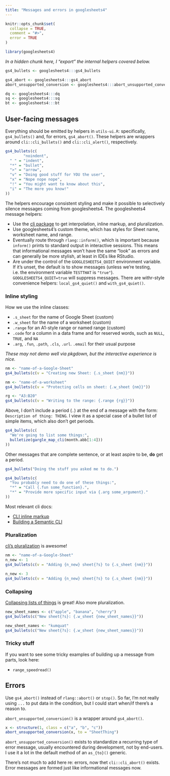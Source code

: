 ```yaml
---
title: "Messages and errors in googlesheets4"
---
```


```r
knitr::opts_chunk$set(
  collapse = TRUE,
  comment = "#>",
  error = TRUE
)
```

```r
library(googlesheets4)
```

*In a hidden chunk here, I "export" the internal helpers covered below.*

```r
gs4_bullets <- googlesheets4:::gs4_bullets

gs4_abort <- googlesheets4:::gs4_abort
abort_unsupported_conversion <- googlesheets4:::abort_unsupported_conversion

dq <- googlesheets4:::dq
sq <- googlesheets4:::sq
bt <- googlesheets4:::bt
```

## User-facing messages

Everything should be emitted by helpers in `utils-ui.R`: specifically, `gs4_bullets()` and, for errors, `gs4_abort()`.
These helpers are wrappers around `cli::cli_bullets()` and `cli::cli_alert()`, respectively.

```r
gs4_bullets(c(
        "noindent",
  " " = "indent",
  "*" = "bullet",
  ">" = "arrow",
  "v" = "Doing good stuff for YOU the user",
  "x" = "Nope nope nope",
  "!" = "You might want to know about this",
  "i" = "The more you know!"
))
```

The helpers encourage consistent styling and make it possible to selectively silence messages coming from googlesheets4.
The googlesheets4 message helpers:

-   Use the [cli package](https://cli.r-lib.org/index.html) to get interpolation, inline markup, and pluralization.
-   Use googlesheets4's custom theme, which has styles for Sheet name, worksheet name, and range.
-   Eventually route through `rlang::inform()`, which is important because `inform()` prints to standard output in interactive sessions. This means that informational messages won't have the same "look" as errors and can generally be more stylish, at least in IDEs like RStudio.
-   Are under the control of the `GOOGLESHEETS4_QUIET` environment variable. If it's unset, the default is to show messages (unless we're testing, i.e. the environment variable `TESTTHAT` is `"true"`). `GOOGLESHEETS4_QUIET=true` will suppress messages. There are withr-style convenience helpers: `local_gs4_quiet()` and `with_gs4_quiet()`.

### Inline styling

How we use the inline classes:

-   `.s_sheet` for the name of Google Sheet (custom)
-   `.w_sheet` for the name of a worksheet (custom)
-   `.range` for an A1-style range or named range (custom)
-   `.code` for a column in a data frame and for reserved words, such as `NULL`, `TRUE`, and `NA`
-   `.arg`, `.fun`, `.path`, `.cls`, `.url`. `.email` for their usual purpose

*These may not demo well via pkgdown, but the interactive experience is nice.*

```r
nm <- "name-of-a-Google-Sheet"
gs4_bullets(c(v = "Creating new Sheet: {.s_sheet {nm}}"))

nm <- "name-of-a-worksheet"
gs4_bullets(c(v = "Protecting cells on sheet: {.w_sheet {nm}}"))

rg <- "A3:B20"
gs4_bullets(c(v = "Writing to the range: {.range {rg}}"))
```

Above, I don't include a period (`.`) at the end of a message with the form: `Description of thing: THING`.
I view it as a special case of a bullet list of simple items, which also don't get periods.

```r
gs4_bullets(c(
  "We're going to list some things:",
  bulletize(gargle_map_cli(month.abb[1:4]))
))
```

Other messages that are complete sentence, or at least aspire to be, **do** get a period.

```r
gs4_bullets("Doing the stuff you asked me to do.")

gs4_bullets(c(
  "You probably need to do one of these things:",
  "*" = "Call {.fun some_function}.",
  "*" = "Provide more specific input via {.arg some_argument}."
))
```

Most relevant cli docs:

-   [CLI inline markup](https://cli.r-lib.org/reference/inline-markup.html)
-   [Building a Semantic CLI](https://cli.r-lib.org/articles/semantic-cli.html)

### Pluralization

[cli's pluralization](https://cli.r-lib.org/articles/pluralization.html) is awesome!

```r
nm <- "name-of-a-Google-Sheet"
n_new <- 1
gs4_bullets(c(v = "Adding {n_new} sheet{?s} to {.s_sheet {nm}}"))

n_new <- 3
gs4_bullets(c(v = "Adding {n_new} sheet{?s} to {.s_sheet {nm}}"))
```

### Collapsing

[Collapsing lists of things](https://cli.r-lib.org/articles/semantic-cli.html#inline-lists-of-items) is great!
Also more pluralization.

```r
new_sheet_names <- c("apple", "banana", "cherry")
gs4_bullets(c("New sheet{?s}: {.w_sheet {new_sheet_names}}"))

new_sheet_names <- "kumquat"
gs4_bullets(c("New sheet{?s}: {.w_sheet {new_sheet_names}}"))
```

### Tricky stuff

If you want to see some tricky examples of building up a message from parts, look here:

-   `range_speedread()`

## Errors

Use `gs4_abort()` instead of `rlang::abort()` or `stop()`.
So far, I'm not really using `...` to put data in the condition, but I could start when/if there's a reason to.

`abort_unsupported_conversion()` is a wrapper around `gs4_abort()`.

```r
x <- structure(1, class = c("a", "b", "c"))
abort_unsupported_conversion(x, to = "SheetThing")
```

`abort_unsupported_conversion()` exists to standardize a recurring type of error message, usually encountered during development, not by end-users.
I use it a lot in the default method of an `as_{to}()` generic.

There's not much to add here re: errors, now thet `cli::cli_abort()` exists.
Error messages are formed just like informational messages now.
